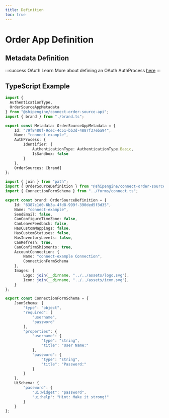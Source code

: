 ```yaml
---
title: Definition
toc: true
---
```


# Order App Definition



## Metadata Definition
<JsonSchema
  definitionId="orders" 
  pointer="#/components/schemas/OrderAppSchema"
/>

:::success OAuth
Learn More about defining an OAuth AuthProcess [here](../oauth/index.md)
:::

## TypeScript Example
```TypeScript definition/index.ts
import { 
  AuthenticationType,
  OrderSourceAppMetadata
} from "@shipengine/connect-order-source-api";
import { brand } from "./brand.ts";

export const Metadata: OrderSourceAppMetadata = {
    Id: "79f8480f-9cec-4c51-bb3d-4887f37eba94",
    Name: "connect-example",
    AuthProcess: {
        Identifier: {
            AuthenticationType: AuthenticationType.Basic,
            IsSandbox: false
        }
    },
    OrderSources: [brand]
};
```
```TypeScript definition/brand.ts
import { join } from "path";
import { OrderSourceDefinition } from "@shipengine/connect-order-source-api";
import { ConnectionFormSchema } from "../forms/connect.ts";

export const brand: OrderSourceDefinition = {
    Id: "6387c1d0-6b3a-4fd8-999f-390ded5f3d35",
    Name: "connect-example",
    SendEmail: false,
    CanConfigureTimeZone: false,
    CanLeaveFeedback: false,
    HasCustomMappings: false,
    HasCustomStatuses: false,
    HasInventoryLevels: false,
    CanRefresh: true,
    CanConfirmShipments: true,
    AccountConnection: {
        Name: "connect-example Connection",
        ConnectionFormSchema
    },
    Images: {
        Logo: join(__dirname, "../../assets/logo.svg"),
        Icon: join(__dirname, "../../assets/icon.svg"),
    }
};
```
```TypeScript forms/connect.ts
export const ConnectionFormSchema = {
    JsonSchema: {
        "type": "object",
        "required": [
            "username",
            "password"
        ],
        "properties": {
            "username": {
                "type": "string",
                "title": "User Name:"
            },
            "password": {
                "type": "string",
                "title": "Password:"
            }
        }
    },
    UiSchema: {
        "password": {
            "ui:widget": "password",
            "ui:help": "Hint: Make it strong!"
        }
    }
};
```
